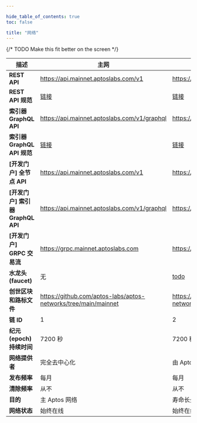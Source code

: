 ```yaml
---

hide_table_of_contents: true
toc: false

title: "网络"
---
```






{/* TODO Make this fit better on the screen */}

| 描述                         | 主网                                                                                                             | 测试网                                                                                                            | 开发网                                                                                                           |
| -------------------------- | -------------------------------------------------------------------------------------------------------------- | -------------------------------------------------------------------------------------------------------------- | ------------------------------------------------------------------------------------------------------------- |
| **REST API**               | https://api.mainnet.aptoslabs.com/v1                                                                           | https://api.testnet.aptoslabs.com/v1                                                                           | https://api.devnet.aptoslabs.com/v1                                                                           |
| **REST API 规范**            | <a href="https://api.mainnet.aptoslabs.com/v1/spec#/">链接</a>                                                   | <a href="https://api.testnet.aptoslabs.com/v1/spec#/">链接</a>                                                   | <a href="https://api.devnet.aptoslabs.com/v1/spec#/">链接</a>                                                   |
| **索引器 GraphQL API**        | https://api.mainnet.aptoslabs.com/v1/graphql                                                                   | https://api.testnet.aptoslabs.com/v1/graphql                                                                   | https://api.devnet.aptoslabs.com/v1/graphql                                                                   |
| **索引器 GraphQL API 规范**     | <a href="https://cloud.hasura.io/public/graphiql?endpoint=https://api.mainnet.aptoslabs.com/v1/graphql">链接</a> | <a href="https://cloud.hasura.io/public/graphiql?endpoint=https://api.testnet.aptoslabs.com/v1/graphql">链接</a> | <a href="https://cloud.hasura.io/public/graphiql?endpoint=https://api.devnet.aptoslabs.com/v1/graphql">链接</a> |
| **[开发门户] 全节点 API**         | https://api.mainnet.aptoslabs.com/v1                                                                           | https://api.testnet.aptoslabs.com/v1                                                                           | https://api.devnet.aptoslabs.com/v1                                                                           |
| **[开发门户] 索引器 GraphQL API** | https://api.mainnet.aptoslabs.com/v1/graphql                                                                   | https://api.testnet.aptoslabs.com/v1/graphql                                                                   | https://api.devnet.aptoslabs.com/v1/graphql                                                                   |
| **[开发门户] GRPC 交易流**        | https://grpc.mainnet.aptoslabs.com                                                                             | https://grpc.testnet.aptoslabs.com                                                                             | https://grpc.devnet.aptoslabs.com                                                                             |
| **水龙头(faucet)**            | 无                                                                                                              | [todo](/zh/network/faucet)                                                                                     | https://faucet.devnet.aptoslabs.com/                                                                          |
| **创世区块和路标文件**              | https://github.com/aptos-labs/aptos-networks/tree/main/mainnet                                                 | https://github.com/aptos-labs/aptos-networks/tree/main/testnet                                                 | https://github.com/aptos-labs/aptos-networks/tree/main/devnet                                                 |
| **链 ID**                   | 1                                                                                                              | 2                                                                                                              | [在 Aptos Explorer 页面的**右上角选择 Devnet**](https://explorer.aptoslabs.com/?network=Devnet)                        |
| **纪元(epoch)持续时间**          | 7200 秒                                                                                                         | 7200 秒                                                                                                         | 7200 秒                                                                                                        |
| **网络提供者**                  | 完全去中心化                                                                                                         | 由 Aptos Labs 代表 Aptos 基金会管理                                                                                    | 由 Aptos Labs 代表 Aptos 基金会管理                                                                                   |
| **发布频率**                   | 每月                                                                                                             | 每月                                                                                                             | 每周                                                                                                            |
| **清除频率**                   | 从不                                                                                                             | 从不                                                                                                             | 在更新时                                                                                                          |
| **目的**                     | 主 Aptos 网络                                                                                                     | 寿命长久,用于长期测试的网络.                                                                                                | 处于技术前沿,并用于探索性研究.                                                                                              |
| **网络状态**                   | 始终在线                                                                                                           | 始终在线                                                                                                           | 几乎始终在线,在更新期间会有短暂中断.                                                                                           |
